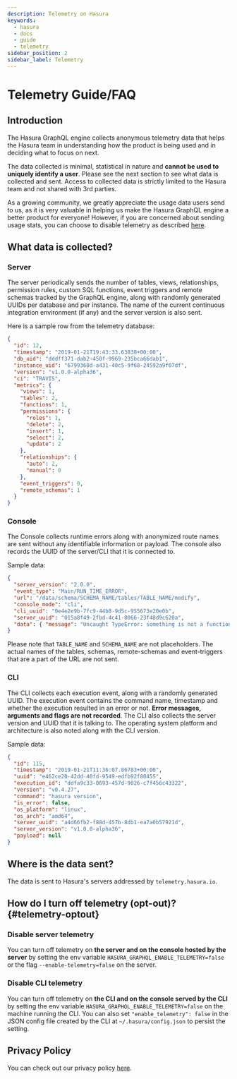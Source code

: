 ```yaml
---
description: Telemetry on Hasura
keywords:
  - hasura
  - docs
  - guide
  - telemetry
sidebar_position: 2
sidebar_label: Telemetry
---
```


# Telemetry Guide/FAQ

## Introduction

The Hasura GraphQL engine collects anonymous telemetry data that helps the Hasura team in understanding how the product
is being used and in deciding what to focus on next.

The data collected is minimal, statistical in nature and **cannot be used to uniquely identify a user**. Please see the
next section to see what data is collected and sent. Access to collected data is strictly limited to the Hasura team and
not shared with 3rd parties.

As a growing community, we greatly appreciate the usage data users send to us, as it is very valuable in helping us make
the Hasura GraphQL engine a better product for everyone! However, if you are concerned about sending usage stats, you
can choose to disable telemetry as described [here](#telemetry-optout).

## What data is collected?

### Server

The server periodically sends the number of tables, views, relationships, permission rules, custom SQL functions, event
triggers and remote schemas tracked by the GraphQL engine, along with randomly generated UUIDs per database and per
instance. The name of the current continuous integration environment (if any) and the server version is also sent.

Here is a sample row from the telemetry database:

```json
{
  "id": 12,
  "timestamp": "2019-01-21T19:43:33.63838+00:00",
  "db_uid": "dddff371-dab2-450f-9969-235bca66dab1",
  "instance_uid": "6799360d-a431-40c5-9f68-24592a9f07df",
  "version": "v1.0.0-alpha36",
  "ci": "TRAVIS",
  "metrics": {
    "views": 1,
    "tables": 2,
    "functions": 1,
    "permissions": {
      "roles": 1,
      "delete": 2,
      "insert": 1,
      "select": 2,
      "update": 2
    },
    "relationships": {
      "auto": 2,
      "manual": 0
    },
    "event_triggers": 0,
    "remote_schemas": 1
  }
}
```

### Console

The Console collects runtime errors along with anonymized route names are sent without any identifiable information or
payload. The console also records the UUID of the server/CLI that it is connected to.

Sample data:

```json
{
  "server_version": "2.0.0",
  "event_type": "Main/RUN_TIME_ERROR",
  "url": "/data/schema/SCHEMA_NAME/tables/TABLE_NAME/modify",
  "console_mode": "cli",
  "cli_uuid": "0e4e2e9b-7fc9-44b8-9d5c-955673e20e0b",
  "server_uuid": "015a8f49-2fbd-4c41-8066-23f48d9c620a",
  "data": { "message": "Uncaught TypeError: something is not a function", "stack": [" at main.js:1:3"] }
}
```

Please note that `TABLE_NAME` and `SCHEMA_NAME` are not placeholders. The actual names of the tables, schemas,
remote-schemas and event-triggers that are a part of the URL are not sent.

### CLI

The CLI collects each execution event, along with a randomly generated UUID. The execution event contains the command
name, timestamp and whether the execution resulted in an error or not. **Error messages, arguments and flags are not
recorded**. The CLI also collects the server version and UUID that it is talking to. The operating system platform and
architecture is also noted along with the CLI version.

Sample data:

```json
{
  "id": 115,
  "timestamp": "2019-01-21T11:36:07.86783+00:00",
  "uuid": "e462ce20-42dd-40fd-9549-edfb92f80455",
  "execution_id": "ddfa9c33-0693-457d-9026-c7f456c43322",
  "version": "v0.4.27",
  "command": "hasura version",
  "is_error": false,
  "os_platform": "linux",
  "os_arch": "amd64",
  "server_uuid": "a4d66fb2-f88d-457b-8db1-ea7a0b57921d",
  "server_version": "v1.0.0-alpha36",
  "payload": null
}
```

## Where is the data sent?

The data is sent to Hasura's servers addressed by `telemetry.hasura.io`.

## How do I turn off telemetry (opt-out)? {#telemetry-optout}

### Disable server telemetry

You can turn off telemetry on **the server and on the console hosted by the server** by setting the env variable
`HASURA_GRAPHQL_ENABLE_TELEMETRY=false` or the flag `--enable-telemetry=false` on the server.

### Disable CLI telemetry

You can turn off telemetry on **the CLI and on the console served by the CLI** by setting the env variable
`HASURA_GRAPHQL_ENABLE_TELEMETRY=false` on the machine running the CLI. You can also set `"enable_telemetry": false` in
the JSON config file created by the CLI at `~/.hasura/config.json` to persist the setting.

## Privacy Policy

You can check out our privacy policy [here](https://hasura.io/legal/hasura-privacy-policy).
